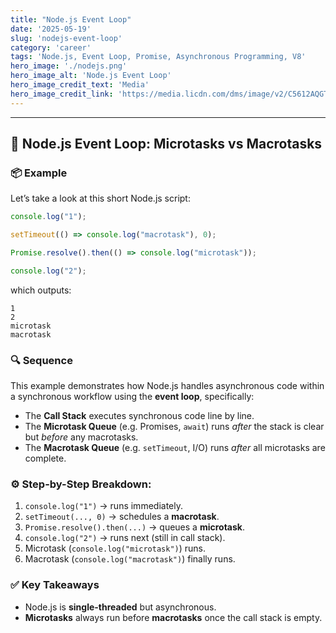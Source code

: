 ```yaml
---
title: "Node.js Event Loop"
date: '2025-05-19'
slug: 'nodejs-event-loop'
category: 'career'
tags: 'Node.js, Event Loop, Promise, Asynchronous Programming, V8'
hero_image: './nodejs.png'
hero_image_alt: 'Node.js Event Loop'
hero_image_credit_text: 'Media'
hero_image_credit_link: 'https://media.licdn.com/dms/image/v2/C5612AQGTqA8MIhM6iQ/article-cover_image-shrink_720_1280/article-cover_image-shrink_720_1280/0/1520057152676?e=2147483647&v=beta&t=3qXG3OBZJvO0D0bymOyEk_IqM0M8LdVhqJeiJAXBrco'
---
```

---

## 🧠 Node.js Event Loop: Microtasks vs Macrotasks

### 📦 Example

Let’s take a look at this short Node.js script:

```javascript
console.log("1");

setTimeout(() => console.log("macrotask"), 0);

Promise.resolve().then(() => console.log("microtask"));

console.log("2");
```

which outputs:

```
1
2
microtask
macrotask
```


### 🔍 Sequence

This example demonstrates how Node.js handles asynchronous code within a synchronous workflow using the **event loop**, specifically:

* The **Call Stack** executes synchronous code line by line.
* The **Microtask Queue** (e.g. Promises, `await`) runs *after* the stack is clear but *before* any macrotasks.
* The **Macrotask Queue** (e.g. `setTimeout`, I/O) runs *after* all microtasks are complete.



### ⚙️ Step-by-Step Breakdown:

1. `console.log("1")` → runs immediately.
2. `setTimeout(..., 0)` → schedules a **macrotask**.
3. `Promise.resolve().then(...)` → queues a **microtask**.
4. `console.log("2")` → runs next (still in call stack).
5. Microtask (`console.log("microtask")`) runs.
6. Macrotask (`console.log("macrotask")`) finally runs.



### ✅ Key Takeaways

* Node.js is **single-threaded** but asynchronous.
* **Microtasks** always run before **macrotasks** once the call stack is empty.
